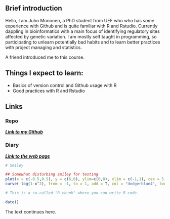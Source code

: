 ## Brief introduction

Hello, I am Juho Mononen, a PhD student from UEF who who has *some* experience with Github and is quite familiar with R and Rstudio. Currently dappling in bioinformatics with a main focus of identifying regulatory sites affected by genetic variation. I am mostly self taught in programming, so participating to unlearn potentially bad habits and to learn better practices with project managing and statistics. 

A friend introduced me to this course.

## Things  I expect to learn:
* Basics of version control and Github usage with R
* Good practices with R and Rstudio
 
## Links

### Repo
**_[Link to my Github](https://github.com/juhomon/IODS-project)_**

### Diary
**_[Link to the web page](https://juhomon.github.io/IODS-project/)_**

```r
# Smiley 

## Somewhat disturbing smiley for testing
plot(x = c(-0.5,0.5), y = c(6,6), ylim=c(0,8), xlim = c(-1,1), cex = 5, xlab = "" , ylab = "", axes = F, pch = 20, col = "dodgerblue4")
curve(-log(1-x^2), from = -1, to = 1, add = T, col = "dodgerblue4", lwd = 5)

```

```r
# This is a so-called "R chunk" where you can write R code.

date()

```
The text continues here.

